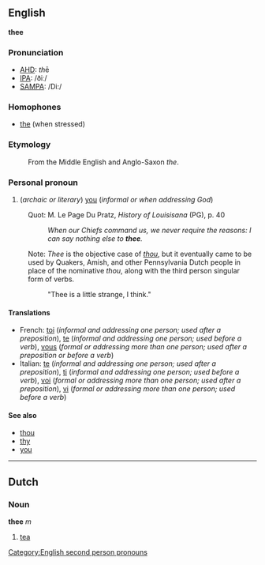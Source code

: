 ==English==
'''thee'''

===Pronunciation===
*[[w:AHD|AHD]]: <i>th</i>ē
*[[w:IPA|IPA]]: /ðiː/
*[[w:SAMPA|SAMPA]]: /Di:/

===Homophones===
*[[the]] (when stressed)

===Etymology===
:From the Middle English and Anglo-Saxon ''the''.

===Personal pronoun===
# (''archaic or literary'') [[you]] (''informal or when addressing God'')
:Quot: M. Le Page Du Pratz, <i>History of Louisisana</i> (PG), p. 40
:: <i>When our Chiefs command us, we never require the reasons: I can say nothing else to <b>thee</b>.</i>

:Note: ''Thee'' is the objective case of ''[[thou]]'', but it eventually came to be used by Quakers, Amish, and other Pennsylvania Dutch people in place of the nominative ''thou'', along with the third person singular form of verbs.
:: "Thee is a little strange, I think."

====Translations====
*French: [[toi]] (''informal and addressing one person; used after a preposition''), [[te]] (''informal and addressing one person; used before a verb''), [[vous]] (''formal or addressing more than one person; used after a preposition or before a verb'')
*Italian: [[te]] (''informal and addressing one person; used after a preposition''), [[ti]] (''informal and addressing one person; used before a verb''), [[voi]] (''formal or addressing more than one person; used after a preposition''), [[vi]] (''formal or addressing more than one person; used before a verb'')

====See also====
*[[thou]]
*[[thy]]
*[[you]]

----
==Dutch==
===Noun===
'''thee''' ''m''

#[[tea]]

[[Category:English second person pronouns]]